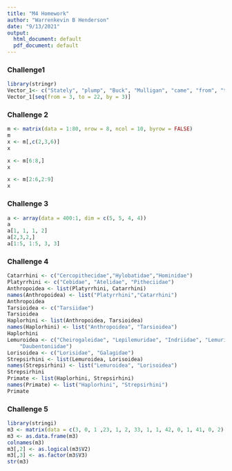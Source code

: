 ```yaml
---
title: "M4 Homework"
author: "Warrenkevin B Henderson"
date: "9/13/2021"
output:
  html_document: default
  pdf_document: default
---
```


### Challenge1
```r
library(stringr)
Vector_1<- c("Stately", "plump", "Buck", "Mulligan", "came", "from", "the", "stairhead", "bearing", "a", "bowl", "of", "lather", "on", "which", "a", "mirror", "and", "a", "razor", "lay", "crossed")
Vector_1[seq(from = 3, to = 22, by = 3)]
```
### Challenge 2

```r
m <- matrix(data = 1:80, nrow = 8, ncol = 10, byrow = FALSE)
m
x <- m[,c(2,3,6)]
x

x <- m[6:8,]
x

x <- m[2:6,2:9]
x
```
### Challenge 3

```r
a <- array(data = 400:1, dim = c(5, 5, 4, 4))
a
a[1, 1, 1, 2]
a[2,3,2,]
a[1:5, 1:5, 3, 3]
```

### Challenge 4
```r
Catarrhini <- c("Cercopithecidae","Hylobatidae","Hominidae")
Platyrrhini <- c("Cebidae", "Atelidae", "Pitheciidae")
Anthropoidea <- list(Platyrrhini, Catarrhini)
names(Anthropoidea) <- list("Platyrrhini","Catarrhini")
Anthropoidea
Tarsioidea <- c("Tarsiidae")
Tarsioidea
Haplorhini <- list(Anthropoidea, Tarsioidea)
names(Haplorhini) <- list("Anthropoidea", "Tarsioidea")
Haplorhini
Lemuroidea <- c("Cheirogaleidae", "Lepilemuridae", "Indriidae", "Lemuridae",
    "Daubentoniidae")
Lorisoidea <- c("Lorisidae", "Galagidae")
Strepsirhini <- list(Lemuroidea, Lorisoidea)
names(Strepsirhini) <- list("Lemuroidea", "Lorisoidea")
Strepsirhini
Primate <- list(Haplorhini, Strepsirhini)
names(Primate) <- list("Haplorhini", "Strepsirhini")
Primate
```

### Challenge 5

```r
library(stringi)
m3 <- matrix(data = c(3, 0, 1 ,23, 1, 2, 33, 1, 1, 42, 0, 1, 41, 0, 2), nrow = 5, ncol = 3, byrow = TRUE)
m3 <- as.data.frame(m3)
colnames(m3)
m3[,2] <- as.logical(m3$V2)
m3[,3] <- as.factor(m3$V3)
str(m3)
```